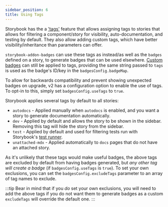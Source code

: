 ```yaml
---
sidebar_position: 6
title: Using Tags
---
```


Storybook has the a ['tags'](https://storybook.js.org/docs/writing-stories/tags) feature that allows assigning tags to stories that allows for filtering a component/story for visibility, auto-documentation, and testing by default. They also allow adding custom tags, which have better visibility/inheritance than parameters can offer.

`storybook-addon-badges` can use these tags as instead/as well as the `badges` defined on a story, to generate badges that can be used elsewhere. [Custom badges](./create-custom-badges.mdx) can still be applied to tags, providing the same string passed to `tags` is used as the badge's ID/key in the `badgesConfig.badgeMap`.

To allow for backwards compatibility and prevent showing unexpected badges on upgrade, v2 has a configuration option to enable the use of tags. To opt-in to this, simply set `badgesConfig.useTags` to `true`.

Storybook applies several tags by default to all stories:

- `autodocs` - Applied manually when `autodocs` is enabled, and you want a story to generate documentation automatically.
- `dev` - Applied by default and allows the story to be shown in the sidebar. Removing this tag will hide the story from the sidebar.
- `test` - Applied by default and used for filtering tests run with Storybook's [test runner](https://storybook.js.org/docs/writing-tests/test-runner#run-tests-for-a-subset-of-stories).
- `unattached-mdx` - Applied automatically to `docs` pages that do not have an attached story.

As it's unlikely that these tags would make useful badges, the above tags are excluded by default from having badges generated, but _any other tag will create a badge_ (if `badgesConfig.useTags` is `true`). To set your own exclusions, you can set the `badgesConfig.excludeTags` parameter to an array of tag names to exclude. 

:::tip
Bear in mind that if you _do_ set your own exclusions, you will need to add the above tags if you do not want them to generate badges as a custom `excludeTags` will override the default one.
:::
